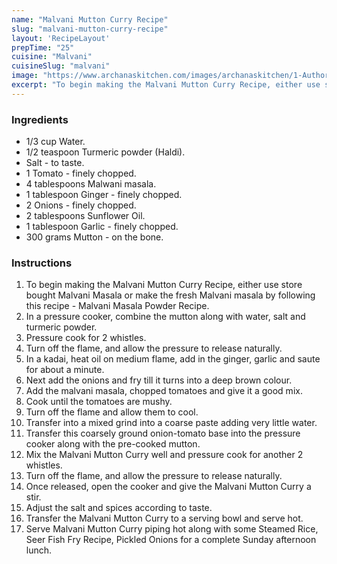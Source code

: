 ---
name: "Malvani Mutton Curry Recipe"
slug: "malvani-mutton-curry-recipe"
layout: 'RecipeLayout'
prepTime: "25"
cuisine: "Malvani"
cuisineSlug: "malvani"
image: "https://www.archanaskitchen.com/images/archanaskitchen/1-Author/nithya.anantham/Malvani_Style_Mutton_Curry_Recipe-2_1600.jpg"
excerpt: "To begin making the Malvani Mutton Curry Recipe, either use store bought Malvani Masala or make the fresh Malvani masala by following this recipe - Malvani Masala Powder Recipe"
---

### Ingredients

- 1/3 cup Water.
- 1/2 teaspoon Turmeric powder (Haldi).
- Salt - to taste.
- 1 Tomato - finely chopped.
- 4 tablespoons Malwani masala.
- 1 tablespoon Ginger - finely chopped.
- 2 Onions - finely chopped.
- 2 tablespoons Sunflower Oil.
- 1 tablespoon Garlic - finely chopped.
- 300 grams Mutton - on the bone.

### Instructions

1. To begin making the Malvani Mutton Curry Recipe, either use store bought Malvani Masala or make the fresh Malvani masala by following this recipe - Malvani Masala Powder Recipe.
1. In a pressure cooker, combine the mutton along with water, salt and turmeric powder.
1. Pressure cook for 2 whistles.
1. Turn off the flame, and allow the pressure to release naturally.
1. In a kadai, heat oil on medium flame, add in the ginger, garlic and saute for about a minute.
1. Next add the onions and fry till it turns into a deep brown colour.
1. Add the malvani masala, chopped tomatoes and give it a good mix.
1. Cook until the tomatoes are mushy.
1. Turn off the flame and allow them to cool.
1. Transfer into a mixed grind into a coarse paste adding very little water.
1. Transfer this coarsely ground onion-tomato base into the pressure cooker along with the pre-cooked mutton.
1. Mix the Malvani Mutton Curry well and pressure cook for another 2 whistles.
1. Turn off the flame, and allow the pressure to release naturally.
1. Once released, open the cooker and give the Malvani Mutton Curry a stir.
1. Adjust the salt and spices according to taste.
1. Transfer the Malvani Mutton Curry to a serving bowl and serve hot.
1. Serve Malvani Mutton Curry piping hot along with some Steamed Rice, Seer Fish Fry Recipe, Pickled Onions for a complete Sunday afternoon lunch.
